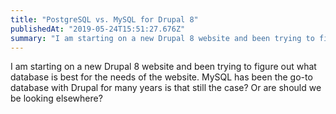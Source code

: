 ```yaml
---
title: "PostgreSQL vs. MySQL for Drupal 8"
publishedAt: "2019-05-24T15:51:27.676Z"
summary: "I am starting on a new Drupal 8 website and been trying to figure out what database is best for the needs of the website. MySQL has been the go-to database with Drupal for many years is that still…"
---
```


I am starting on a new Drupal 8 website and been trying to figure out what database is best for the needs of the website. MySQL has been the go-to database with Drupal for many years is that still the case? Or are should we be looking elsewhere?
